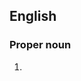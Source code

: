 ==English==
{{wikipedia}}

===Proper noun===
{{en-proper noun}}

# {{lb|en|economics}} {{initialism of|en|[[Australia]] [[New Zealand]] [[closer|Closer]] [[economic|Economic]] [[relation|Relations]] [[trade|Trade]] [[agreement|Agreement]]}}